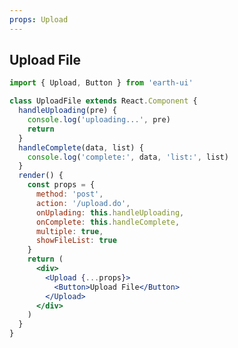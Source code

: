 ```yaml
---
props: Upload
---
```


## Upload File

```jsx tabs
import { Upload, Button } from 'earth-ui'

class UploadFile extends React.Component {
  handleUploading(pre) {
    console.log('uploading...', pre)
    return
  }
  handleComplete(data, list) {
    console.log('complete:', data, 'list:', list)
  }
  render() {
    const props = {
      method: 'post',
      action: '/upload.do',
      onUplading: this.handleUploading,
      onComplete: this.handleComplete,
      multiple: true,
      showFileList: true
    }
    return (
      <div>
        <Upload {...props}>
          <Button>Upload File</Button>
        </Upload>
      </div>
    )
  }
}
```
